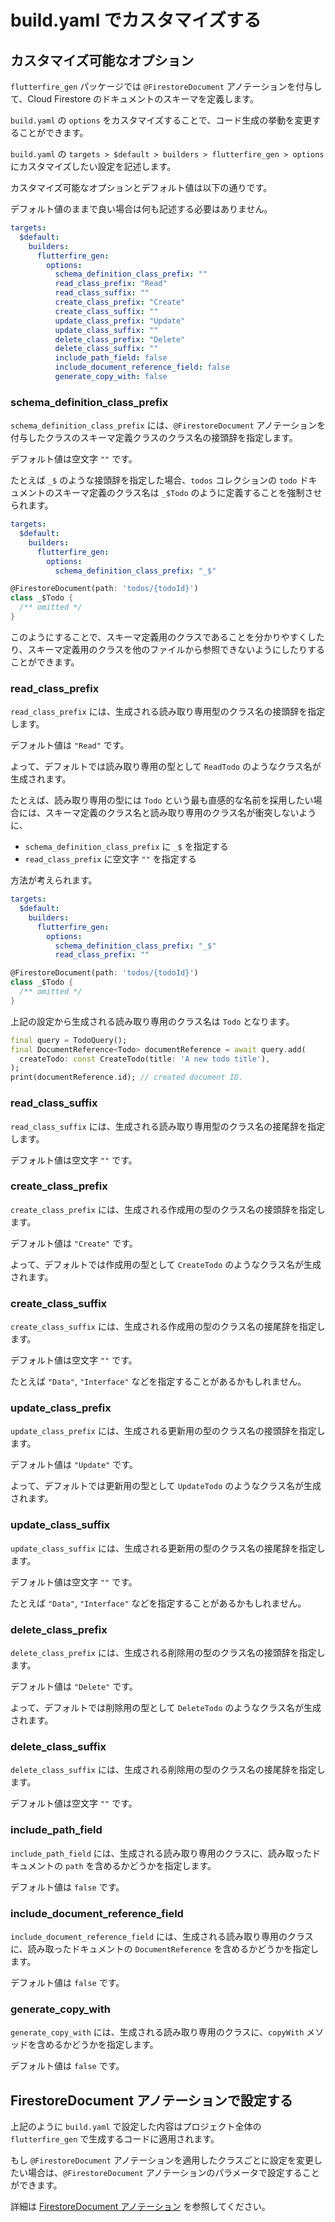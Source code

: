 # build.yaml でカスタマイズする

## カスタマイズ可能なオプション

`flutterfire_gen` パッケージでは `@FirestoreDocument` アノテーションを付与して、Cloud Firestore のドキュメントのスキーマを定義します。

`build.yaml` の `options` をカスタマイズすることで、コード生成の挙動を変更することができます。

`build.yaml` の `targets > $default > builders > flutterfire_gen > options` にカスタマイズしたい設定を記述します。

カスタマイズ可能なオプションとデフォルト値は以下の通りです。

デフォルト値のままで良い場合は何も記述する必要はありません。

```yaml title="build.yaml"
targets:
  $default:
    builders:
      flutterfire_gen:
        options:
          schema_definition_class_prefix: ""
          read_class_prefix: "Read"
          read_class_suffix: ""
          create_class_prefix: "Create"
          create_class_suffix: ""
          update_class_prefix: "Update"
          update_class_suffix: ""
          delete_class_prefix: "Delete"
          delete_class_suffix: ""
          include_path_field: false
          include_document_reference_field: false
          generate_copy_with: false
```

### schema_definition_class_prefix

`schema_definition_class_prefix` には、`@FirestoreDocument` アノテーションを付与したクラスのスキーマ定義クラスのクラス名の接頭辞を指定します。

デフォルト値は空文字 `""` です。

たとえば `_$` のような接頭辞を指定した場合、`todos` コレクションの `todo` ドキュメントのスキーマ定義のクラス名は `_$Todo` のように定義することを強制させられます。

```yaml title="build.yaml"
targets:
  $default:
    builders:
      flutterfire_gen:
        options:
          schema_definition_class_prefix: "_$"
```

```dart title="todo.dart"
@FirestoreDocument(path: 'todos/{todoId}')
class _$Todo {
  /** omitted */
}
```

このようにすることで、スキーマ定義用のクラスであることを分かりやすくしたり、スキーマ定義用のクラスを他のファイルから参照できないようにしたりすることができます。

### read_class_prefix

`read_class_prefix` には、生成される読み取り専用型のクラス名の接頭辞を指定します。

デフォルト値は `"Read"` です。

よって、デフォルトでは読み取り専用の型として `ReadTodo` のようなクラス名が生成されます。

たとえば、読み取り専用の型には `Todo` という最も直感的な名前を採用したい場合には、スキーマ定義のクラス名と読み取り専用のクラス名が衝突しないように、

- `schema_definition_class_prefix` に `_$` を指定する
- `read_class_prefix` に空文字 `""` を指定する

方法が考えられます。

```yaml title="build.yaml"
targets:
  $default:
    builders:
      flutterfire_gen:
        options:
          schema_definition_class_prefix: "_$"
          read_class_prefix: ""
```

```dart title="todo.dart"
@FirestoreDocument(path: 'todos/{todoId}')
class _$Todo {
  /** omitted */
}
```

上記の設定から生成される読み取り専用のクラス名は `Todo` となります。

```dart
final query = TodoQuery();
final DocumentReference<Todo> documentReference = await query.add(
  createTodo: const CreateTodo(title: 'A new todo title'),
);
print(documentReference.id); // created document ID.
```

### read_class_suffix

`read_class_suffix` には、生成される読み取り専用型のクラス名の接尾辞を指定します。

デフォルト値は空文字 `""` です。

### create_class_prefix

`create_class_prefix` には、生成される作成用の型のクラス名の接頭辞を指定します。

デフォルト値は `"Create"` です。

よって、デフォルトでは作成用の型として `CreateTodo` のようなクラス名が生成されます。

### create_class_suffix

`create_class_suffix` には、生成される作成用の型のクラス名の接尾辞を指定します。

デフォルト値は空文字 `""` です。

たとえば `"Data"`, `"Interface"` などを指定することがあるかもしれません。

### update_class_prefix

`update_class_prefix` には、生成される更新用の型のクラス名の接頭辞を指定します。

デフォルト値は `"Update"` です。

よって、デフォルトでは更新用の型として `UpdateTodo` のようなクラス名が生成されます。

### update_class_suffix

`update_class_suffix` には、生成される更新用の型のクラス名の接尾辞を指定します。

デフォルト値は空文字 `""` です。

たとえば `"Data"`, `"Interface"` などを指定することがあるかもしれません。

### delete_class_prefix

`delete_class_prefix` には、生成される削除用の型のクラス名の接頭辞を指定します。

デフォルト値は `"Delete"` です。

よって、デフォルトでは削除用の型として `DeleteTodo` のようなクラス名が生成されます。

### delete_class_suffix

`delete_class_suffix` には、生成される削除用の型のクラス名の接尾辞を指定します。

デフォルト値は空文字 `""` です。

### include_path_field

`include_path_field` には、生成される読み取り専用のクラスに、読み取ったドキュメントの `path` を含めるかどうかを指定します。

デフォルト値は `false` です。

### include_document_reference_field

`include_document_reference_field` には、生成される読み取り専用のクラスに、読み取ったドキュメントの `DocumentReference` を含めるかどうかを指定します。

デフォルト値は `false` です。

### generate_copy_with

`generate_copy_with` には、生成される読み取り専用のクラスに、`copyWith` メソッドを含めるかどうかを指定します。

デフォルト値は `false` です。

## FirestoreDocument アノテーションで設定する

上記のように `build.yaml` で設定した内容はプロジェクト全体の `flutterfire_gen` で生成するコードに適用されます。

もし `@FirestoreDocument` アノテーションを適用したクラスごとに設定を変更したい場合は、`@FirestoreDocument` アノテーションのパラメータで設定することができます。

詳細は [FirestoreDocument アノテーション](/firestore-document-annotation) を参照してください。
